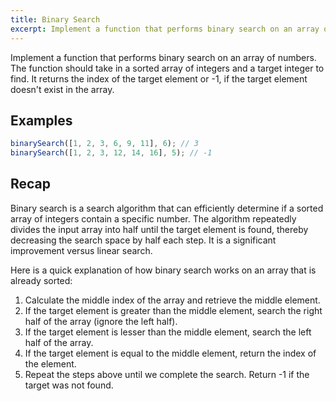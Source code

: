 ```yaml
---
title: Binary Search
excerpt: Implement a function that performs binary search on an array of numbers
---
```


Implement a function that performs binary search on an array of numbers. The function should take in a sorted array of integers and a target integer to find. It returns the index of the target element or -1, if the target element doesn't exist in the array.

## Examples

```js
binarySearch([1, 2, 3, 6, 9, 11], 6); // 3
binarySearch([1, 2, 3, 12, 14, 16], 5); // -1
```

## Recap

Binary search is a search algorithm that can efficiently determine if a sorted array of integers contain a specific number. The algorithm repeatedly divides the input array into half until the target element is found, thereby decreasing the search space by half each step. It is a significant improvement versus linear search.

Here is a quick explanation of how binary search works on an array that is already sorted:

1. Calculate the middle index of the array and retrieve the middle element.
1. If the target element is greater than the middle element, search the right half of the array (ignore the left half).
1. If the target element is lesser than the middle element, search the left half of the array.
1. If the target element is equal to the middle element, return the index of the element.
1. Repeat the steps above until we complete the search. Return -1 if the target was not found.
